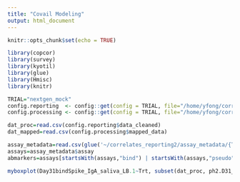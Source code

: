 ```yaml
---
title: "Covail Modeling"
output: html_document
---
```


```r
knitr::opts_chunk$set(echo = TRUE)

library(copcor)
library(survey)
library(kyotil)
library(glue)
library(Hmisc)
library(knitr)

TRIAL="nextgen_mock"
config.reporting  <- config::get(config = TRIAL, file="/home/yfong/correlates_reporting2/config.yml") 
config.processing <- config::get(config = TRIAL, file="/home/yfong/correlates_processing/config.yml") 

dat_proc=read.csv(config.reporting$data_cleaned)
dat_mapped=read.csv(config.processing$mapped_data)

assay_metadata=read.csv(glue('~/correlates_reporting2/assay_metadata/{TRIAL}_assay_metadata.csv'))
assays=assay_metadata$assay
abmarkers=assays[startsWith(assays,"bind") | startsWith(assays,"pseudo")]

```

```r
myboxplot(Day31bindSpike_IgA_saliva_LB.1~Trt, subset(dat_proc, ph2.D31_7==1))


```